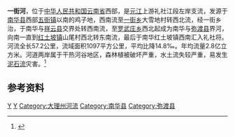 '''一街河'''，位于[[中华人民共和国|中华人民共和国]][[云南省|云南省]]西部，是[[元江_(红河)|元江]]上游礼社江段左岸支流，发源于[[南华县|南华县]]西部[[五街镇|五街镇]]以南的鸡子地，西南流至[[一街乡|一街乡]]大雪地村转西北流，经一街乡治，于南华与[[祥云县|祥云县]]交界处转西南流，至[[罗武庄乡|罗武庄乡]]西北起成为南华与[[弥渡县|弥渡县]]界河，向南一直到[[红土坡镇|红土坡镇]]山尾村西北转东南流，最后于南华红土坡镇西南汇入礼社将。河流全长57.2公里，流域面积1097平方公里，平均比降14.8‰。年均流量2.8亿立方米。河道两岸属于干热河谷地区，森林植被破坏严重，水土流失较严重，易发生[[泥石流|泥石流]]灾害。<ref name="中国河湖大典">{{cite book zh |author=《[[中国河湖大典|中国河湖大典]]》编纂委员会 |title=《中国河湖大典·珠江卷》 |format=M |edition=1 |location=北京 |publisher=中国水利水电出版社 |date=2013年1月 |pages=409页 |id= ISBN 978-7-5170-0561-2}}</ref>
==参考资料==
{{reflist}}
[[Category:红河水系|Y]]
[[Category:楚雄河流|Y]]
[[Category:大理州河流|Category:大理州河流]]
[[Category:南华县|Category:南华县]]
[[Category:弥渡县|Category:弥渡县]]